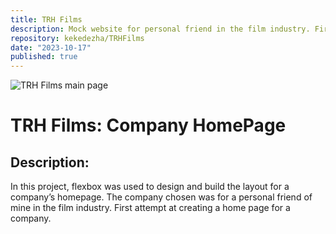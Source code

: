 ```yaml
---
title: TRH Films
description: Mock website for personal friend in the film industry. First attempt at creating a home page for a company.
repository: kekedezha/TRHFilms
date: "2023-10-17"
published: true
---
```


![TRH Films main page](/project_images/trh_films.png)

# TRH Films: Company HomePage

## Description:

In this project, flexbox was used to design and build the layout for a company’s homepage. The company chosen was for a personal friend of mine in the film industry. First attempt at creating a home page for a company.
